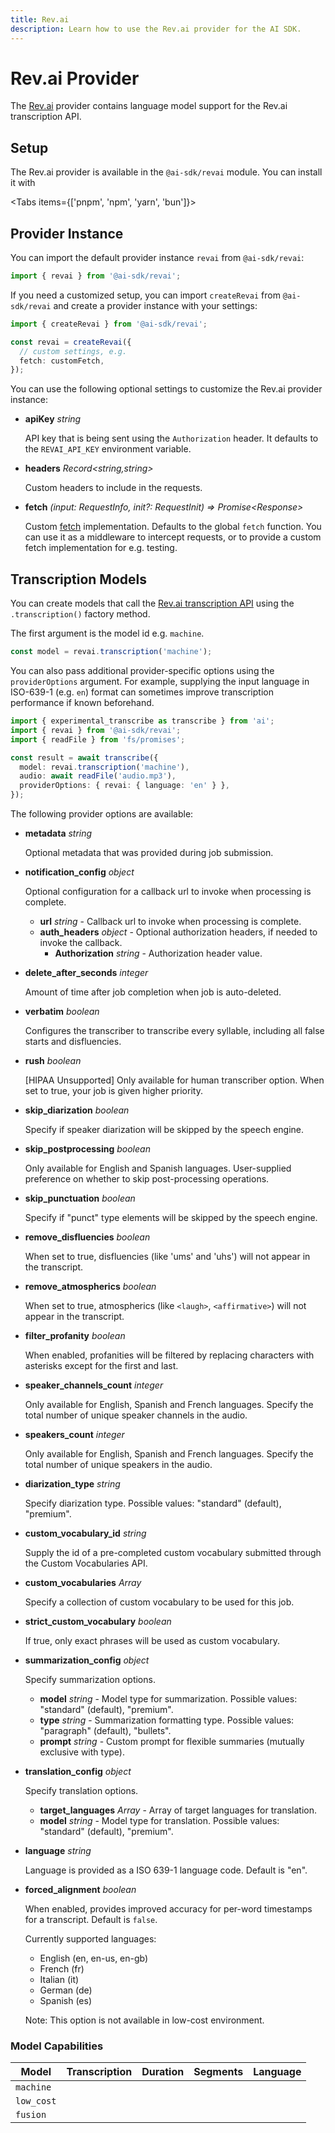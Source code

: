 ---
title: Rev.ai
description: Learn how to use the Rev.ai provider for the AI SDK.
---

# Rev.ai Provider

The [Rev.ai](https://www.rev.ai/) provider contains language model support for the Rev.ai transcription API.

## Setup

The Rev.ai provider is available in the `@ai-sdk/revai` module. You can install it with

<Tabs items={['pnpm', 'npm', 'yarn', 'bun']}>
  <Tab>
    <Snippet text="pnpm add @ai-sdk/revai" dark />
  </Tab>
  <Tab>
    <Snippet text="npm install @ai-sdk/revai" dark />
  </Tab>
  <Tab>
    <Snippet text="yarn add @ai-sdk/revai" dark />
  </Tab>

  <Tab>
    <Snippet text="bun add @ai-sdk/revai" dark />
  </Tab>
</Tabs>

## Provider Instance

You can import the default provider instance `revai` from `@ai-sdk/revai`:

```ts
import { revai } from '@ai-sdk/revai';
```

If you need a customized setup, you can import `createRevai` from `@ai-sdk/revai` and create a provider instance with your settings:

```ts
import { createRevai } from '@ai-sdk/revai';

const revai = createRevai({
  // custom settings, e.g.
  fetch: customFetch,
});
```

You can use the following optional settings to customize the Rev.ai provider instance:

- **apiKey** _string_

  API key that is being sent using the `Authorization` header.
  It defaults to the `REVAI_API_KEY` environment variable.

- **headers** _Record&lt;string,string&gt;_

  Custom headers to include in the requests.

- **fetch** _(input: RequestInfo, init?: RequestInit) => Promise&lt;Response&gt;_

  Custom [fetch](https://developer.mozilla.org/en-US/docs/Web/API/fetch) implementation.
  Defaults to the global `fetch` function.
  You can use it as a middleware to intercept requests,
  or to provide a custom fetch implementation for e.g. testing.

## Transcription Models

You can create models that call the [Rev.ai transcription API](https://www.rev.ai/docs/api/transcription)
using the `.transcription()` factory method.

The first argument is the model id e.g. `machine`.

```ts
const model = revai.transcription('machine');
```

You can also pass additional provider-specific options using the `providerOptions` argument. For example, supplying the input language in ISO-639-1 (e.g. `en`) format can sometimes improve transcription performance if known beforehand.

```ts highlight="6"
import { experimental_transcribe as transcribe } from 'ai';
import { revai } from '@ai-sdk/revai';
import { readFile } from 'fs/promises';

const result = await transcribe({
  model: revai.transcription('machine'),
  audio: await readFile('audio.mp3'),
  providerOptions: { revai: { language: 'en' } },
});
```

The following provider options are available:

- **metadata** _string_

  Optional metadata that was provided during job submission.

- **notification_config** _object_

  Optional configuration for a callback url to invoke when processing is complete.

  - **url** _string_ - Callback url to invoke when processing is complete.
  - **auth_headers** _object_ - Optional authorization headers, if needed to invoke the callback.
    - **Authorization** _string_ - Authorization header value.

- **delete_after_seconds** _integer_

  Amount of time after job completion when job is auto-deleted.

- **verbatim** _boolean_

  Configures the transcriber to transcribe every syllable, including all false starts and disfluencies.

- **rush** _boolean_

  [HIPAA Unsupported] Only available for human transcriber option. When set to true, your job is given higher priority.

- **skip_diarization** _boolean_

  Specify if speaker diarization will be skipped by the speech engine.

- **skip_postprocessing** _boolean_

  Only available for English and Spanish languages. User-supplied preference on whether to skip post-processing operations.

- **skip_punctuation** _boolean_

  Specify if "punct" type elements will be skipped by the speech engine.

- **remove_disfluencies** _boolean_

  When set to true, disfluencies (like 'ums' and 'uhs') will not appear in the transcript.

- **remove_atmospherics** _boolean_

  When set to true, atmospherics (like `<laugh>`, `<affirmative>`) will not appear in the transcript.

- **filter_profanity** _boolean_

  When enabled, profanities will be filtered by replacing characters with asterisks except for the first and last.

- **speaker_channels_count** _integer_

  Only available for English, Spanish and French languages. Specify the total number of unique speaker channels in the audio.

- **speakers_count** _integer_

  Only available for English, Spanish and French languages. Specify the total number of unique speakers in the audio.

- **diarization_type** _string_

  Specify diarization type. Possible values: "standard" (default), "premium".

- **custom_vocabulary_id** _string_

  Supply the id of a pre-completed custom vocabulary submitted through the Custom Vocabularies API.

- **custom_vocabularies** _Array_

  Specify a collection of custom vocabulary to be used for this job.

- **strict_custom_vocabulary** _boolean_

  If true, only exact phrases will be used as custom vocabulary.

- **summarization_config** _object_

  Specify summarization options.

  - **model** _string_ - Model type for summarization. Possible values: "standard" (default), "premium".
  - **type** _string_ - Summarization formatting type. Possible values: "paragraph" (default), "bullets".
  - **prompt** _string_ - Custom prompt for flexible summaries (mutually exclusive with type).

- **translation_config** _object_

  Specify translation options.

  - **target_languages** _Array_ - Array of target languages for translation.
  - **model** _string_ - Model type for translation. Possible values: "standard" (default), "premium".

- **language** _string_

  Language is provided as a ISO 639-1 language code. Default is "en".

- **forced_alignment** _boolean_

  When enabled, provides improved accuracy for per-word timestamps for a transcript.
  Default is `false`.

  Currently supported languages:

  - English (en, en-us, en-gb)
  - French (fr)
  - Italian (it)
  - German (de)
  - Spanish (es)

  Note: This option is not available in low-cost environment.

### Model Capabilities

| Model      | Transcription       | Duration            | Segments            | Language            |
| ---------- | ------------------- | ------------------- | ------------------- | ------------------- |
| `machine`  | <Check size={18} /> | <Check size={18} /> | <Check size={18} /> | <Check size={18} /> |
| `low_cost` | <Check size={18} /> | <Check size={18} /> | <Check size={18} /> | <Check size={18} /> |
| `fusion`   | <Check size={18} /> | <Check size={18} /> | <Check size={18} /> | <Check size={18} /> |
